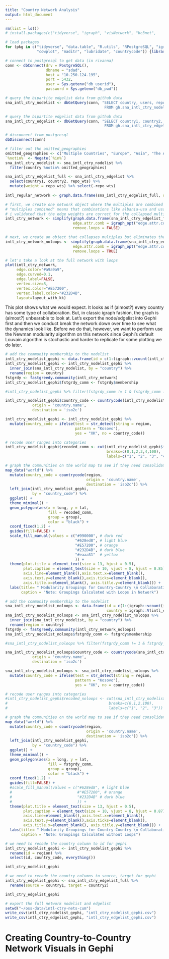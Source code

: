 ```yaml
---
title: "Country Network Analysis"
output: html_document
---
```


```r
rm(list = ls())
# install.packages(c("tidyverse", "igraph", "visNetwork", "bc3net", 

# load packages 
for (pkg in c("tidyverse", "data.table", "R.utils", "RPostgreSQL", "igraph", 
              "cowplot", "maditr", "lubridate", "countrycode")) {library(pkg, character.only = TRUE)}

# connect to postgresql to get data (in rivanna)
conn <- dbConnect(drv = PostgreSQL(), 
                  dbname = "sdad", 
                  host = "10.250.124.195", 
                  port = 5432, 
                  user = Sys.getenv("db_userid"), 
                  password = Sys.getenv("db_pwd"))

# query the bipartite edgelist data from github data  
sna_intl_ctry_nodelist <- dbGetQuery(conn, "SELECT country, users, repos, commits, additions, deletions
                                            FROM gh.sna_intl_ctry_nodelist_full")

# query the bipartite edgelist data from github data  
sna_intl_ctry_edgelist <- dbGetQuery(conn, "SELECT country1, country2, ctrycode1, ctrycode2, repo_wts
                                            FROM gh.sna_intl_ctry_edgelist_0819")

# disconnect from postgresql
dbDisconnect(conn)
```

```r
# filter out the omitted_geographies 
omitted_geographies <- c("Multiple Countries", "Europe", "Asia", "The Americas", "Africa")
`%notin%` <- Negate(`%in%`)
sna_intl_ctry_nodelist <- sna_intl_ctry_nodelist %>% 
  filter(country %notin% omitted_geographies) 

sna_intl_ctry_edgelist_full <- sna_intl_ctry_edgelist %>% 
  select(country1, country2, repo_wts) %>% 
  mutate(weight = repo_wts) %>% select(-repo_wts)
  
intl_regular_network <- graph.data.frame(sna_intl_ctry_edgelist_full, directed = FALSE)

# first, we create one network object where the multiples are combined and loops remain 
# "multiples combined" means that combinations like albania-usa and usa-albania are collapsed
# i validated that the edge weights are correct for the collapsed multiples 
intl_ctry_network <- simplify(graph.data.frame(sna_intl_ctry_edgelist_full, directed = FALSE), 
                              edge.attr.comb = igraph_opt("edge.attr.comb"),
                              remove.loops = FALSE)

# next, we create an object that collapses multiples but eliminates the loops 
intl_ctry_network_noloops <- simplify(graph.data.frame(sna_intl_ctry_edgelist_full, directed = FALSE), 
                              edge.attr.comb = igraph_opt("edge.attr.comb"),
                              remove.loops = TRUE) 

# let's take a look at the full network with loops 
plot(intl_ctry_network, 
     edge.color="#a9a9a9", 
     edge.curved=0.1,
     edge.label=FALSE,
     vertex.size=8,
     vertex.color="#E57200", 
     vertex.label.color="#232D4B",
     layout=layout_with_kk)

``` 

This plot shows what we would expect. It looks as if (almost?) every country has some type of collaboration. But, in classic igraph fashion, the graph is (almost?) unbearable to look at. Let's export the node/edgelist into Gephi first and then we conduct break the network down over time to see what the dynamics look like. Before we do that, however, we want to perform use the Newman modularity algorithm on this network since Gephi's default Louvain algorithm is stochastic and harder to replicate for some plotting we do later. 

```r

# add the community membership to the nodelist 
intl_ctry_nodelist_gephi <- data.frame(id = c(1:(igraph::vcount(intl_ctry_network))), country = igraph::V(intl_ctry_network)$name)
intl_ctry_nodelist_gephi <- intl_ctry_nodelist_gephi %>% 
  inner_join(sna_intl_ctry_nodelist, by = "country") %>% 
  rename(region = country)
fstgrdy <- fastgreedy.community(intl_ctry_network)
intl_ctry_nodelist_gephi$fstgrdy_comm <- fstgrdy$membership

#intl_ctry_nodelist_gephi %>% filter(fstgrdy_comm != 1 & fstgrdy_comm != 2)

intl_ctry_nodelist_gephi$country_code <- countrycode(intl_ctry_nodelist_gephi$region, 
            origin = 'country.name', 
            destination = 'iso2c') 

intl_ctry_nodelist_gephi <- intl_ctry_nodelist_gephi %>% 
  mutate(country_code = ifelse(test = str_detect(string = region, 
                               pattern = "Kosovo"), 
                               yes = "XK", no = country_code))

# recode user ranges into categories  
intl_ctry_nodelist_gephi$recoded_comm <- cut(intl_ctry_nodelist_gephi$fstgrdy_comm, 
                                             breaks=c(0,1,2,3,4,100), 
                                             labels=c("1", "2", "3", "4", "5"))

# graph the communities on the world map to see if they need consolidating
map_data("world") %>% 
  mutate(country_code = countrycode(region, 
                                    origin = 'country.name', 
                                    destination = 'iso2c')) %>% 
  left_join(intl_ctry_nodelist_gephi,  
            by = "country_code") %>% 
  ggplot() +
  theme_minimal() +
  geom_polygon(aes(x = long, y = lat, 
                   fill = recoded_comm, 
                   group = group), 
                   color = "black") + 
  coord_fixed(1.2) +
  guides(fill=FALSE) + 
  scale_fill_manual(values = c("#990000", # dark red 
                               "#628ed8", # light blue
                               "#E57200", # orange 
                               "#232D4B", # dark blue
                               "#eaaa31"  # yellow
                               )) +
  theme(plot.title = element_text(size = 13, hjust = 0.5), 
        plot.caption = element_text(size = 10, vjust = 8, hjust = 0.85),
        axis.line=element_blank(),axis.text.x=element_blank(),
        axis.text.y=element_blank(),axis.ticks=element_blank(),
        axis.title.x=element_blank(), axis.title.y=element_blank()) +
  labs(title= " Modularity Groupings for Country-Country \n Collaboration Networks (GitHub, 2008-2019)",
       caption = "Note: Groupings Calculated with Loops in Network")

```

```r

# add the community membership to the nodelist 
sna_intl_ctry_nodelist_noloops <- data.frame(id = c(1:(igraph::vcount(intl_ctry_network_noloops))), 
                                             country = igraph::V(intl_ctry_network_noloops)$name)
sna_intl_ctry_nodelist_noloops <- sna_intl_ctry_nodelist_noloops %>% 
  inner_join(sna_intl_ctry_nodelist, by = "country") %>% 
  rename(region = country)
fstgrdy <- fastgreedy.community(intl_ctry_network_noloops)
sna_intl_ctry_nodelist_noloops$fstgrdy_comm <- fstgrdy$membership

#sna_intl_ctry_nodelist_noloops %>% filter(fstgrdy_comm != 1 & fstgrdy_comm != 2)

sna_intl_ctry_nodelist_noloops$country_code <- countrycode(sna_intl_ctry_nodelist_noloops$region, 
            origin = 'country.name', 
            destination = 'iso2c') 

sna_intl_ctry_nodelist_noloops <- sna_intl_ctry_nodelist_noloops %>% 
  mutate(country_code = ifelse(test = str_detect(string = region, 
                               pattern = "Kosovo"), 
                               yes = "XK", no = country_code))

# recode user ranges into categories  
#intl_ctry_nodelist_gephi$recoded_noloops <- cut(sna_intl_ctry_nodelist_noloops$fstgrdy_comm, 
#                                             breaks=c(0,1,2,100), 
#                                             labels=c("1", "2", "3"))

# graph the communities on the world map to see if they need consolidating
map_data("world") %>% 
  mutate(country_code = countrycode(region, 
                                    origin = 'country.name', 
                                    destination = 'iso2c')) %>% 
  left_join(intl_ctry_nodelist_gephi,  
            by = "country_code") %>% 
  ggplot() +
  theme_minimal() +
  geom_polygon(aes(x = long, y = lat, 
                   fill = fstgrdy_comm, 
                   group = group), 
                   color = "black") + 
  coord_fixed(1.2) +
  guides(fill=FALSE) + 
  #scale_fill_manual(values = c("#628ed8", # light blue
  #                             #"#E57200", # orange
  #                             "#232D4B" # dark blue
  #                             )) +
  theme(plot.title = element_text(size = 13, hjust = 0.5), 
        plot.caption = element_text(size = 10, vjust = 8, hjust = 0.87),
        axis.line=element_blank(),axis.text.x=element_blank(),
        axis.text.y=element_blank(),axis.ticks=element_blank(),
        axis.title.x=element_blank(), axis.title.y=element_blank()) +
  labs(title= " Modularity Groupings for Country-Country \n Collaboration Networks (GitHub, 2008-2019)",
       caption = "Note: Groupings Calculated without Loops")

```

```r

# we need to recode the country column to id for gephi 
intl_ctry_nodelist_gephi <- intl_ctry_nodelist_gephi %>% 
  rename(id = region) %>% 
  select(id, country_code, everything())

intl_ctry_nodelist_gephi

# we need to recode the country columns to source, target for gephi
intl_ctry_edgelist_gephi <- sna_intl_ctry_edgelist_full %>% 
  rename(source = country1, target = country2)

intl_ctry_edgelist_gephi

# export the full network nodelist and edgelist 
setwd("~/oss-data/intl-ctry-nets-cum")
write_csv(intl_ctry_nodelist_gephi, "intl_ctry_nodelist_gephi.csv")
write_csv(intl_ctry_edgelist_gephi, "intl_ctry_edgelist_gephi.csv") 

```

# Creating Country-to-Country Network Visuals in Gephi 













